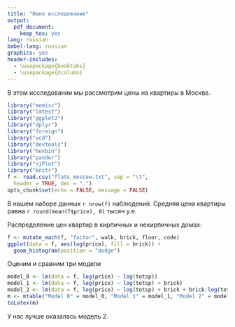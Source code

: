 ```yaml
---
title: "Нано исследование"
output: 
  pdf_document: 
    keep_tex: yes
lang: russian
babel-lang: russian
graphics: yes
header-includes: 
  - \usepackage{booktabs}
  - \usepackage{dcolumn}
---
```


В этом исследовании мы рассмотрим цены на квартиры в Москве.

```r
library("memisc")
library("lmtest")
library("ggplot2")
library("dplyr")
library("foreign")
library("vcd")
library("devtools")
library("hexbin")
library("pander")
library("sjPlot")
library("knitr")
f <- read.csv("flats_moscow.txt", sep = "\t",
  header = TRUE, dec = ".")
opts_chunk$set(echo = FALSE, message = FALSE)
```

В нашем наборе данных `r nrow(f)` наблюдений. Средняя цена квартиры равна `r round(mean(f$price), 0)` тысяч у.е.

Распределение цен квартир в кирпичных и некирпичных домах:

```r
f <- mutate_each(f, "factor", walk, brick, floor, code)
ggplot(data = f, aes(log(price), fill = brick)) +
  geom_histogram(position = "dodge")
```

Оценим и сравним три модели
```r
model_0 <- lm(data = f, log(price) ~ log(totsp))
model_1 <- lm(data = f, log(price) ~ log(totsp) + brick)
model_2 <- lm(data = f, log(price) ~ log(totsp) + brick + brick:log(totsp))
m <- mtable("Model 0" = model_0, "Model 1" = model_1, "Model 2" = model_2)
toLatex(m)
```

У нас лучше оказалась модель 2.
